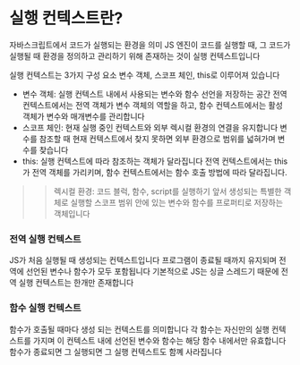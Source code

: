 # 실행 컨텍스트란?

자바스크립트에서 코드가 실행되는 환경을 의미
JS 엔진이 코드를 실행할 때, 그 코드가 실행될 때 환경을 정의하고 관리하기 위해 존재하는 것이 실행 컨텍스트입니다

실행 컨텍스트는 3가지 구성 요소 변수 객체, 스코프 체인, this로 이루어져 있습니다

- 변수 객체: 실행 컨텍스트 내에서 사용되는 변수와 함수 선언을 저장하는 공간 전역 컨텍스트에서는 전역 객체가 변수 객체의 역할을 하고, 함수 컨텍스트에서는 활성 객체가 변수와 매개변수를 관리합니다
- 스코프 체인: 현재 실행 중인 컨텍스트와 외부 렉시컬 환경의 연결을 유지합니다 변수를 참조할 때 현재 컨텍스트에서 찾지 못하면 외부 환경으로 범위를 넓혀가며 변수를 찾습니다
- this: 실행 컨텍스트에 따라 참조하는 객체가 달라집니다 전역 컨텍스트에서는 this가 전역 객체를 가리키며, 함수 컨텍스트에서는 함수 호출 방법에 따라 달라집니다.

> > 렉시컬 환경: 코드 블럭, 함수, script를 실행하기 앞서 생성되는 특별한 객체로 실행할 스코프 범위 안에 있는 변수와 함수를 프로퍼티로 저장하는 객체입니다

### 전역 실행 컨텍스트

JS가 처음 실행될 때 생성되는 컨텍스트입니다
프로그램이 종료될 때까지 유지되며 전역에 선언된 변수나 함수가 모두 포함됩니다
기본적으로 JS는 싱글 스레드기 때문에 전역 실행 컨텍스트는 한개만 존재합니다

### 함수 실행 컨텍스트

함수가 호출될 때마다 생성 되는 컨텍스트를 의미합니다
각 함수는 자신만의 실행 컨텍스트를 가지며 이 컨텍스트 내에 선언된 변수와 함수는 해당 함수 내에서만 유효합니다
함수가 종료되면 그 실행되면 그 실행 컨텍스트도 함꼐 사라집니다
